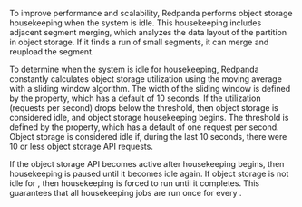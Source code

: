 
To improve performance and scalability, Redpanda performs object storage housekeeping when the system is idle. This housekeeping includes adjacent segment merging, which analyzes the data layout of the partition in object storage. If it finds a run of small segments, it can merge and reupload the segment.

To determine when the system is idle for housekeeping, Redpanda constantly calculates object storage utilization using the moving average with a sliding window algorithm. The width of the sliding window is defined by the <TunableClusterProperty name="cloud_storage_idle_timeout_ms" frontmatter={props.frontmatter}/> property, which has a default of 10 seconds. If the utilization (requests per second) drops below the threshold, then object storage is considered idle, and object storage housekeeping begins. The threshold is defined by the <TunableClusterProperty name="cloud_storage_idle_threshold_rps" frontmatter={props.frontmatter}/> property, which has a default of one request per second. Object storage is considered idle if, during the last 10 seconds, there were 10 or less object storage API requests.

If the object storage API becomes active after housekeeping begins, then housekeeping is paused until it becomes idle again. If object storage is not idle for <TunableClusterProperty name="cloud_storage_housekeeping_interval_ms milliseconds" frontmatter={props.frontmatter}/>, then housekeeping is forced to run until it completes. This guarantees that all housekeeping jobs are run once for every <TunableClusterProperty name="cloud_storage_housekeeping_interval_ms" frontmatter={props.frontmatter}/>. 